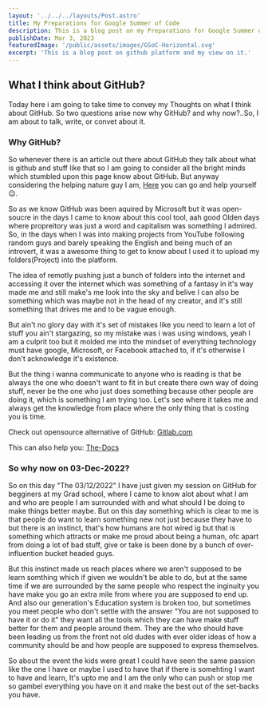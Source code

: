 ```yaml
---
layout: '../../../layouts/Post.astro'
title: My Preparations for Google Summer of Code
description: This is a blog post on my Preparations for Google Summer of Code
publishDate: Mar 3, 2023
featuredImage: '/public/assets/images/GSoC-Horizontal.svg'
excerpt: 'This is a blog post on github platform and my view on it.'
---
```


## What I think about GitHub?

Today here i am going to take time to convey my Thoughts on what I think about GitHub. So two questions arise now why GitHub? and why now?..So, I am about to talk, write, or convet about it.

### Why GitHub?
So whenever there is an article out there about GitHub they talk about what is github and stuff like that so I am going to consider all the bright minds which stumbled upon this page know about GitHub. But anyway considering the helping nature guy I am, [Here](https://docs.github.com/en) you can go and help yourself 😉.

So as we know GitHub was been aquired by Microsoft but it was open-soucre in the days I came to know about this cool tool, aah good Olden days where propreitory was just a word and capitalism was something I admired. So, in the days when I was into making projects from YouTube following random guys and barely speaking the English and being much of an introvert, it was a awesome thing to get to know about I used it to upload my folders(Project) into the platform.

The idea of remotly pushing just a bunch of folders into the internet and accessing it over the internet which was something of a fantasy in it's way made me and still make's me look into the sky and belive I can also be something which was maybe not in the head of my creator, and it's still something that drives me and to be vague enough.


But ain't no glory day with it's set of mistakes like you need to learn a lot of stuff you ain't stargazing, so my mistake was i was using windows, yeah I am a culprit too but it molded me into the mindset of everything technology must have google, Microsoft, or Facebook attached to, if it's otherwise I don't acknowledge it's existence.

But the thing i wanna communicate to anyone who is reading is that be always the one who doesn't want to fit in but create there own way of doing stuff, never be the one who just does something because other people are doing it, which is something I am trying too. Let's see where it takes me and always get the knowledge from place where the only thing that is costing you is time.

Check out opensource alternative of GitHub: [Gitlab.com](https://gitlab.com/)

This can also help you: [The-Docs](https://docs.gitlab.com/)

### So why now on 03-Dec-2022?

So on this day "The 03/12/2022" I have just given my session on GitHub for begginers at my Grad school, where I came to know alot about what I am and who are people I am surrounded with and what should I be doing to make things better maybe. But on this day something which is clear to me is that people do want to learn something new not just because they have to but there is an instinct, that's how humans are hot wired ig but that is something which attracts or make me proud about being a human, ofc apart from doing a lot of bad stuff, give or take is been done by a bunch of over-influention bucket headed guys.

But this instinct made us reach places where we aren't supposed to be learn somthing which if given we wouldn't be able to do, but at the same time if we are surrounded by the same people who respect the inginuity you have make you go an extra mile from where you are supposed to end up. And also our generation's Education system is broken too, but sometimes you meet people who don't settle with the answer "You are not supposed to have it or do it" they want all the tools which they can have make stuff better for them and people around them. They are the who should have been leading us from the front not old dudes with ever older ideas of how a community should be and how people are supposed to express themselves.

So about the event the kids were great I could have seen the same passion like the one I have or maybe I used to have that if there is somehting I want to have and learn, It's upto me and I am the only who can push or stop me so gambel everything you have on it and make the best out of the set-backs you have.